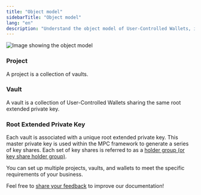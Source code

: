 ```yaml
---
title: "Object model"
sidebarTitle: "Object model"
lang: "en"
description: "Understand the object model of User-Controlled Wallets, including projects, vaults, and root extended private keys."
---
```

<img src="/en/images/mpc-wallet/UCW.svg" className="diagram" alt="Image showing the object model"/>

### Project

A project is a collection of vaults.

### Vault

A vault is a collection of User-Controlled Wallets sharing the same root extended private key.

### Root Extended Private Key

Each vault is associated with a unique root extended private key. This master private key is used within the MPC framework to generate a series of key shares. Each set of key shares is referred to as a [holder group (or key share holder group)](/en/portal/mpc-wallets/ocw/create-key-share-groups).

You can set up multiple projects, vaults, and wallets to meet the specific requirements of your business.

<Tip>Feel free to [share your feedback](https://forms.zohopublic.com/cobo/form/DocumentFeedbackForm/formperma/QvLOhxJv1_JMsJ-1dleZ8Itb_7rzN-LtgvsDdxosoVI?referrername=manuals) to improve our documentation!</Tip>